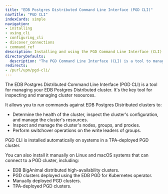 ```yaml
---
title: "EDB Postgres Distributed Command Line Interface (PGD CLI)"
navTitle: "PGD CLI"
indexCards: simple
navigation:
- installing
- using_cli
- configuring_cli
- discover_connections
- command_ref
description: Installing and using the PGD Command Line Interface (CLI) to manage your PGD cluster.
directoryDefaults:
  description: "The PGD Command Line Interface (CLI) is a tool to manage your EDB Postgres Distributed cluster"
redirects:
- /purl/upm/pgd-cli/
---
```


The EDB Postgres Distributed Command Line Interface (PGD CLI) is a tool for managing your EDB Postgres Distributed cluster. It's the key tool for inspecting and managing cluster resources.

It allows you to run commands against EDB Postgres Distributed clusters to:

* Determine the health of the cluster, inspect the cluster's configuration, and manage the cluster's resources. 
* Inspect and manage the cluster's nodes, groups, and proxies.
* Perform switchover operations on the write leaders of groups.

PGD CLI is installed automatically on systems in a TPA-deployed PGD cluster. 

You can also install it manually on Linux and macOS systems that can connect to a PGD cluster, including:

* EDB BigAnimal distributed high-availability clusters.
* PGD clusters deployed using the EDB PGD for Kubernetes operator.
* Manually deployed PGD clusters.
* TPA-deployed PGD clusters.

